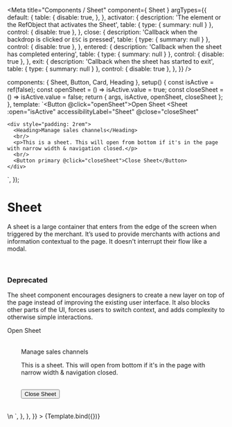 

<Meta
  title="Components / Sheet"
  component={ Sheet }
  argTypes={{
    default: {
      table: {
        disable: true,
      },
    },
    activator: {
      description: 'The element or the RefObject that activates the Sheet',
      table: { type: { summary: null } },
      control: { disable: true },
    },
    close: {
      description: 'Callback when the backdrop is clicked or `ESC` is pressed',
      table: { type: { summary: null } },
      control: { disable: true },
    },
    entered: {
      description: 'Callback when the sheet has completed entering',
      table: { type: { summary: null } },
      control: { disable: true },
    },
    exit: {
      description: 'Callback when the sheet has started to exit',
      table: { type: { summary: null } },
      control: { disable: true },
    },
  }}
/>

  components: { Sheet, Button, Card, Heading },
  setup() {
    const isActive = ref(false);
    const openSheet = () => isActive.value = true;
    const closeSheet = () => isActive.value = false;
    return { args, isActive, openSheet, closeSheet };
  },
  template: `<Button @click="openSheet">Open Sheet</Button>
  <Sheet
    :open="isActive"
    accessibilityLabel="Sheet"
    @close="closeSheet"
  >
    <div style="padding: 2rem">
      <Heading>Manage sales channels</Heading>
      <br/>
      <p>This is a sheet. This will open from bottom if it's in the page with narrow width & navigation closed.</p>
      <br/>
      <Button primary @click="closeSheet">Close Sheet</Button>
    </div>
  </Sheet>`,
});

# Sheet

A sheet is a large container that enters from the edge of the screen when triggered by the merchant. It’s used to provide merchants with actions and information contextual to the page. It doesn't interrupt their flow like a modal.

<br/>

<div style={{border: '1px solid #fd5749', backgroundColor: '#fff4f4', padding: '20px 20px 10px', borderRadius: '8px', color: 'rgb(32, 34, 35)'}}>
<h3 style={{fontWeight: 'bold', fontSize: '18px'}}>Deprecated</h3>

The sheet component encourages designers to create a new layer on top of the page instead of improving the existing user interface. It also blocks other parts of the UI, forces users to switch context, and adds complexity to otherwise simple interactions.
</div>

<Canvas>
  <Story
    name="Sheet"
    height="300px"
    args={{
    }}
    parameters={{
      docs: {
        source: {
          code: dedent`<Button @click="openSheet">Open Sheet</Button>
            <Sheet
              :open="isActive"
              accessibilityLabel="Sheet"
              @close="closeSheet"
            >
              <div style="padding: 2rem">
                <Heading>Manage sales channels</Heading>
                <br/>
                <p>This is a sheet. This will open from bottom if it's in the page with narrow width & navigation closed.</p>
                <br/>
                <Button primary @click="closeSheet">Close Sheet</Button>
              </div>
            </Sheet>\n
            <script setup>
              const isActive = ref(false);
              const openSheet = () => isActive.value = true;
              const closeSheet = () => isActive.value = false;
            </script>
          `,
        },
      },
    }}
  >
    {Template.bind({})}
  </Story>
</Canvas>

<ArgsTable story="Sheet" />
